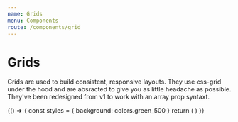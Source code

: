 ```yaml
---
name: Grids
menu: Components
route: /components/grid
---
```



# Grids

Grids are used to build consistent, responsive layouts. They use css-grid under the hood and are absracted to give you as little headache as possible. They've been redesigned from v1 to work with an array prop syntaxt.

<Playground column>
  {() => {
    const styles = { background: colors.green_500 }
    return (
      <Grid style={{ height: "20rem" }}>
        <Col style={styles} span={[12, 6]} />
        <Col style={styles} span={[4, 6]} />
        <Col style={styles} span={[4, 6]} />
        <Col style={styles} span={[4, 6]} />
      </Grid>
    )
  }}
</Playground>
